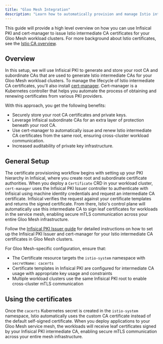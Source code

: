 ```yaml
---
title: "Gloo Mesh Integration"
description: "Learn how to automatically provision and manage Istio intermediate CA certificates for Gloo Mesh using Infisical PKI"
---
```


This guide will provide a high level overview on how you can use Infisical PKI and cert-manager to issue Istio intermediate CA certificates for your Gloo Mesh workload clusters. For more background about Istio certificates, see the [Istio CA overview](https://istio.io/latest/docs/concepts/security/#pki).

## Overview

In this setup, we will use Infisical PKI to generate and store your root CA and subordinate CAs that are used to generate Istio intermediate CAs for your Gloo Mesh workload clusters. 
To manage the lifecycle of Istio intermediate CA certificates, you'll also install [cert-manager](https://cert-manager.io/). 
Cert-manager is a Kubernetes controller that helps you automate the process of obtaining and renewing certificates from various PKI providers.

With this approach, you get the following benefits:

- Securely store your root CA certificates and private keys.
- Leverage Infisical subordinate CAs for an extra layer of protection beneath your root CA.
- Use cert-manager to automatically issue and renew Istio intermediate CA certificates from the same root, ensuring cross-cluster workload communication.
- Increased auditability of private key infrastructure.


## General Setup
The certificate provisioning workflow begins with setting up your PKI hierarchy in Infisical, where you create root and subordinate certificate authorities.
When you deploy a `Certificate` CRD in your workload cluster, `cert-manager` uses the Infisical PKI Issuer controller to authenticate with Infisical using machine identity credentials and request an intermediate CA certificate. 
Infisical verifies the request against your certificate templates and returns the signed certificate.
From there, Istio's control plane will automatically use this intermediate CA to sign leaf certificates for workloads in the service mesh, enabling secure mTLS communication across your entire Gloo Mesh infrastructure.

Follow the [Infisical PKI Issuer guide](/documentation/platform/pki/pki-issuer) for detailed instructions on how to set up the Infisical PKI Issuer and cert-manager for your Istio intermediate CA certificates in Gloo Mesh clusters.

For Gloo Mesh-specific configuration, ensure that:

- The Certificate resource targets the `istio-system` namespace with `secretName: cacerts`
- Certificate templates in Infisical PKI are configured for intermediate CA usage with appropriate key usage and constraints
- Multiple workload clusters use the same Infisical PKI root to enable cross-cluster mTLS communication

## Using the certificates

Once the `cacerts` Kubernetes secret is created in the `istio-system` namespace, Istio automatically uses the custom CA certificate instead of the default self-signed certificate. 
When you deploy applications to your Gloo Mesh service mesh, the workloads will receive leaf certificates signed by your Infisical PKI intermediate CA, enabling secure mTLS communication across your entire mesh infrastructure.